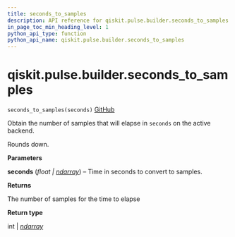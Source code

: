 ```yaml
---
title: seconds_to_samples
description: API reference for qiskit.pulse.builder.seconds_to_samples
in_page_toc_min_heading_level: 1
python_api_type: function
python_api_name: qiskit.pulse.builder.seconds_to_samples
---
```


<span id="qiskit-pulse-builder-seconds-to-samples" />

# qiskit.pulse.builder.seconds\_to\_samples

<span id="qiskit.pulse.builder.seconds_to_samples" />

`seconds_to_samples(seconds)` [GitHub](https://github.com/qiskit/qiskit/tree/stable/0.24/qiskit/pulse/builder.py "view source code")

Obtain the number of samples that will elapse in `seconds` on the active backend.

Rounds down.

**Parameters**

**seconds** (*float |* [*ndarray*](https://numpy.org/doc/stable/reference/generated/numpy.ndarray.html#numpy.ndarray "(in NumPy v1.25)")) – Time in seconds to convert to samples.

**Returns**

The number of samples for the time to elapse

**Return type**

int | [*ndarray*](https://numpy.org/doc/stable/reference/generated/numpy.ndarray.html#numpy.ndarray "(in NumPy v1.25)")

